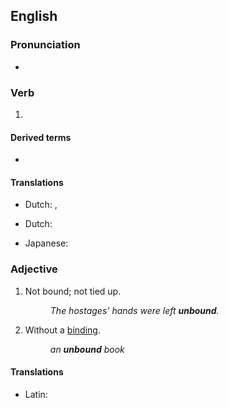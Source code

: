 ==English==

===Pronunciation===
* {{IPA|en|/ʌnˈbaʊnd/}}

===Verb===
{{head|en|verb form}}

# {{en-past of|unbind}}

====Derived terms====
* {{l|en|unbounded}}

====Translations====
{{trans-top|simple past of "to unbind"}}
* Dutch: {{t+|nl|ontbond|s}}, {{t+|nl|ontbonden|p}}
{{trans-mid}}
{{trans-bottom}}

{{trans-top|past participle of "to unbind"}}
* Dutch: {{t+|nl|ontbonden}}
{{trans-mid}}
* Japanese: {{t|ja|とじていない|tr=tojiteinai|sc=Jpan}}
{{trans-bottom}}

===Adjective===
{{en-adj|-}}

# Not bound; not tied up.
#: ''The hostages' hands were left '''unbound'''.''
# Without a [[binding]].
#: ''an '''unbound''' book''

====Translations====
{{trans-top|not bound or tied up}}
* Latin: {{t+|la|solūtus}}
{{trans-mid}}
{{trans-bottom}}

{{trans-top|without a binding}}
{{trans-mid}}
{{trans-bottom}}